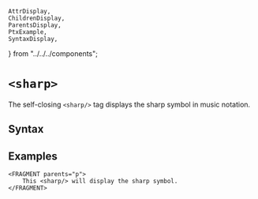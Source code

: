     AttrDisplay,
    ChildrenDisplay,
    ParentsDisplay,
    PtxExample,
    SyntaxDisplay,
} from "../../../components";

# `<sharp>`

The self-closing `<sharp/>` tag displays the sharp symbol in music notation. 

## Syntax

<SyntaxDisplay name="sharp" />

## Examples

```ptx-example
<FRAGMENT parents="p">
    This <sharp/> will display the sharp symbol.
</FRAGMENT>
```

    